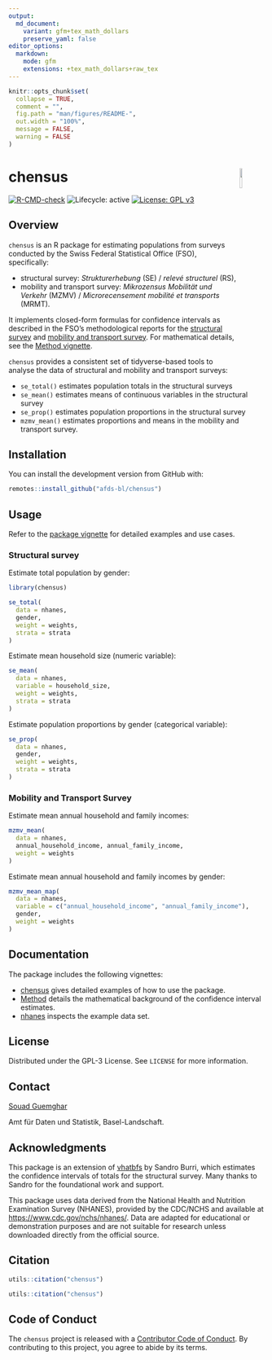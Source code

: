 ```yaml
---
output:
  md_document:
    variant: gfm+tex_math_dollars
    preserve_yaml: false
editor_options:
  markdown:
    mode: gfm
    extensions: +tex_math_dollars+raw_tex
---
```

<!-- README.md is generated from README.Rmd. Please edit that file -->


```r
knitr::opts_chunk$set(
  collapse = TRUE,
  comment = "",
  fig.path = "man/figures/README-",
  out.width = "100%",
  message = FALSE,
  warning = FALSE
)
```

# chensus <img src="man/figures/logo.png" align="right" width="10%" />

[![R-CMD-check](https://github.com/afds-bl/chensus/actions/workflows/R-CMD-check.yaml/badge.svg)](https://github.com/afds-bl/chensus/actions/workflows/R-CMD-check.yaml) ![Lifecycle: active](https://img.shields.io/badge/lifecycle-active-brightgreen.svg)
 [![License: GPL v3](https://img.shields.io/badge/license-GPL--3-blue.svg)](https://www.gnu.org/licenses/gpl-3.0.en.html)

## Overview

`chensus` is an R package for estimating populations from surveys conducted by
the Swiss Federal Statistical Office (FSO), specifically:

-   structural survey: *Strukturerhebung* (SE) / *relevé structurel* (RS),
-   mobility and transport survey: *Mikrozensus Mobilität und Verkehr*
    (MZMV) / *Microrecensement mobilité et transports* (MRMT).

It implements closed-form formulas for confidence intervals as described in the FSO’s methodological reports for the [structural survey](https://www.bfs.admin.ch/bfs/en/home/services/research/methodological-reports.assetdetail.11187024.html) and [mobility and transport survey](https://www.bfs.admin.ch/bfs/fr/home/statistiques/mobilite-transports/enquetes/mzmv.assetdetail.24266729.html). For mathematical details, see the [Method vignette](https://afds-bl.github.io/chensus/articles/Method.html).

`chensus` provides a consistent set of tidyverse-based tools to analyse the data of structural and mobility and transport surveys:

- `se_total()` estimates population totals in the structural surveys
- `se_mean()` estimates means of continuous variables in the structural survey
- `se_prop()` estimates population proportions in the structural survey
- `mzmv_mean()` estimates proportions and means in the mobility and transport survey.

## Installation

You can install the development version from GitHub with:

```r
remotes::install_github("afds-bl/chensus")
```

## Usage

Refer to the [package vignette](https://afds-bl.github.io/chensus/articles/chensus.html) for detailed examples and use cases.

### Structural survey

Estimate total population by gender:

```r
library(chensus)

se_total(
  data = nhanes,
  gender,
  weight = weights,
  strata = strata
)
```

Estimate mean household size (numeric variable):

```r
se_mean(
  data = nhanes,
  variable = household_size,
  weight = weights,
  strata = strata
)
```

Estimate population proportions by gender (categorical variable):

```r
se_prop(
  data = nhanes,
  gender,
  weight = weights,
  strata = strata
)
```

### Mobility and Transport Survey

Estimate mean annual household and family incomes:

```r
mzmv_mean(
  data = nhanes,
  annual_household_income, annual_family_income,
  weight = weights
)
```

Estimate mean annual household and family incomes by gender:

``` r
mzmv_mean_map(
  data = nhanes,
  variable = c("annual_household_income", "annual_family_income"),
  gender,
  weight = weights
)
```

## Documentation

The package includes the following vignettes:

- [chensus](https://afds-bl.github.io/chensus/articles/chensus.html) gives detailed examples of how to use the package.
- [Method](https://afds-bl.github.io/chensus/articles/Method.html) details the mathematical background of the confidence interval estimates.
- [nhanes](https://afds-bl.github.io/chensus/articles/Method.html) inspects the example data set.

## License

Distributed under the GPL-3 License. See `LICENSE` for more information.

## Contact

[Souad Guemghar](mailto:souad.guemghar@bl.ch)

Amt für Daten und Statistik, Basel-Landschaft.

## Acknowledgments

This package is an extension of
[vhatbfs](https://github.com/gibonet/vhatbfs) by Sandro Burri, which estimates the confidence intervals of totals for the structural survey. Many thanks to Sandro for the foundational work and support.

This package uses data derived from the National Health and Nutrition Examination Survey (NHANES), provided by the CDC/NCHS and available at [https://www.cdc.gov/nchs/nhanes/](https://www.cdc.gov/nchs/nhanes/). Data are adapted for educational or demonstration purposes and are not suitable for research unless downloaded directly from the official source.

## Citation

```r
utils::citation("chensus")
```


```r
utils::citation("chensus")
```

## Code of Conduct
  
The `chensus` project is released with a [Contributor Code of Conduct](https://contributor-covenant.org/version/2/1/CODE_OF_CONDUCT.html). By contributing to this project, you agree to abide by its terms.
